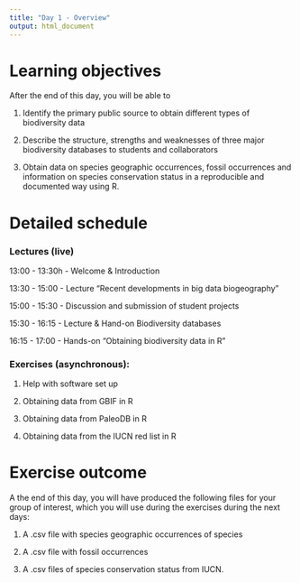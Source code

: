 ```yaml
---
title: "Day 1 - Overview"
output: html_document
---
```


# Learning objectives
After the end of this day, you will be able to 

1. Identify the primary public source to obtain different types of biodiversity data

2. Describe the structure, strengths and weaknesses of three major biodiversity databases to students and collaborators

3. Obtain data on species geographic occurrences, fossil occurrences and information on species conservation status in a reproducible and documented way using R.

# Detailed schedule
### Lectures (live)

13:00 - 13:30h 
  - Welcome & Introduction

13:30 - 15:00 
  - Lecture "Recent developments in big data biogeography"

15:00 - 15:30 
  - Discussion and submission of student projects

15:30 - 16:15 
  - Lecture & Hand-on Biodiversity databases

16:15 - 17:00
  - Hands-on "Obtaining biodiversity data in R" 

### Exercises (asynchronous):

1. Help with software set up

2. Obtaining data from GBIF in R

3. Obtaining data from PaleoDB in R

4. Obtaining data from the IUCN red list in R

# Exercise outcome
A the end of this day, you will have produced the following files for your group of interest, which you will use during the exercises during the next days:

1. A .csv file with species geographic occurrences of species

2. A .csv file with fossil occurrences

3. A .csv files of species conservation status from IUCN.